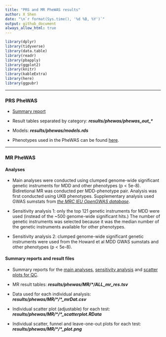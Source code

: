 ---
title: "PRS and MR PheWAS results"
author: X Shen  
date: "\n`r format(Sys.time(), '%d %B, %Y')`"
output: github_document
always_allow_html: true
---

```{r library,echo=F,warning=F,error=F,message=F}
library(dplyr)
library(tidyverse)
library(data.table)
library(readr)
library(pbapply)
library(ggplot2)
library(knitr)
library(kableExtra)
library(here)
library(ggpubr)
```

------------------------------------------------------------------------

### PRS PheWAS

-   [Summary report](https://github.com/psychiatric-genomics-consortium/mdd-meta/blob/phewas/scripts/phewas/SUMMARY/summary.prs_phewas.md)

-   Result tables separated by category: ***results/phewas/phewas_out\_\****

-   Models: ***results/phewas/models.rds***

-   Phenotypes used in the PheWAS can be found [here](https://github.com/psychiatric-genomics-consortium/mdd-meta/blob/phewas/scripts/phewas/SUMMARY/supple_docs/phenotypes_prs_phewas.md).

------------------------------------------------------------------------

### MR PheWAS

#### Analyses

-   Main analyses were conducted using clumped genome-wide significant genetic instruments for MDD and other phenotypes (p \< 5e-8). Bidiretional MR was conducted per MDD-phenotype pair. Analysis was first conducted using UKB phenotypes. Supplementary analysis used GWAS sumstats from [*the MRC IEU OpenGWAS database*](https://gwas.mrcieu.ac.uk/).

-   Sensitivity analysis 1: only the top 121 genetic instruments for MDD were used (instead of the \~500 genome-wide significant hits.) The number of genetic instruments was selected because it was the median number of the genetic instruments available for other phenotypes.

-   Sensitivity analysis 2: clumped genome-wide significant genetic instruments were used from the Howard et al MDD GWAS sumstats and other phenotypes (p \< 5e-8).

#### Summary reports and result files

-   Summary reports for the [main analyses](https://github.com/psychiatric-genomics-consortium/mdd-meta/blob/phewas/scripts/phewas/SUMMARY/summary.mr_phewas.md), [sensitivity analysis](https://github.com/psychiatric-genomics-consortium/mdd-meta/blob/phewas/scripts/phewas/SUMMARY/Sensitivity_analy.mr_phewas.md) and [scatter plots for QC](https://github.com/psychiatric-genomics-consortium/mdd-meta/blob/phewas/scripts/phewas/SUMMARY/QC.scatterplot.mr_phewas.md).

-   MR result tables: ***results/phewas/MR/\*/ALL_mr_res.tsv***

-   Data used for each individual analysis: ***results/phewas/MR/\*/\*\_mrDat.csv***

-   Individual scatter plot (adjustable) for each test: ***results/phewas/MR/\*/\*\_scatterplot.RData***

-   Individual scatter, funnel and leave-one-out plots for each test: ***results/phewas/MR/\*/\*\_plot.png***
